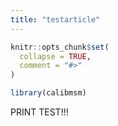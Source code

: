 ```yaml
---
title: "testarticle"
---
```


```r
knitr::opts_chunk$set(
  collapse = TRUE,
  comment = "#>"
)
```

```r
library(calibmsm)
```

PRINT TEST!!!

